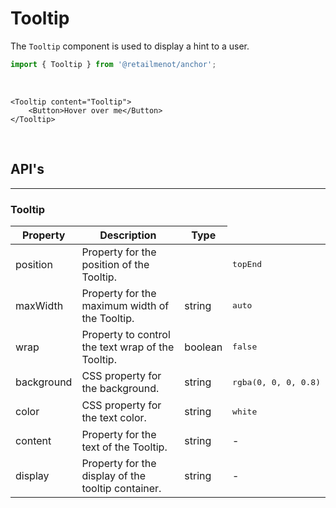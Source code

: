 
# Tooltip

The `Tooltip` component is used to display a hint to a user.

```jsx
import { Tooltip } from '@retailmenot/anchor';
```

<br />

```tsx live
<Tooltip content="Tooltip">
    <Button>Hover over me</Button>
</Tooltip>
```

<br />

## API's

---

### Tooltip

<table>
    <thead>
        <tr>
            <th>Property</th>
            <th>Description</th>
            <th>Type</th>
        </tr>
    </thead>
    <tbody>
        <tr>
            <td>position</td>
            <td>Property for the position of the Tooltip.</td>
            <td>
                <FormatTypes
                    types={[
                        'topStart',
                        'top',
                        'topEnd',
                        'rightStart',
                        'right',
                        'rightEnd',
                        'bottomEnd',
                        'bottom',
                        'bottomStart',
                        'leftEnd',
                        'left',
                        'leftStart',
                    ]}
                />
            </td>
            <td>
                <pre>topEnd</pre>
            </td>
        </tr>
        <tr>
            <td>maxWidth</td>
            <td>Property for the maximum width of the Tooltip.</td>
            <td>string</td>
            <td>
                <pre>auto</pre>
            </td>
        </tr>
        <tr>
            <td>wrap</td>
            <td>Property to control the text wrap of the Tooltip.</td>
            <td>boolean</td>
            <td>
                <pre>false</pre>
            </td>
        </tr>
        <tr>
            <td>background</td>
            <td>CSS property for the background.</td>
            <td>string</td>
            <td>
                <pre>rgba(0, 0, 0, 0.8)</pre>
            </td>
        </tr>
        <tr>
            <td>color</td>
            <td>CSS property for the text color.</td>
            <td>string</td>
            <td>
                <pre>white</pre>
            </td>
        </tr>
        <tr>
            <td>content</td>
            <td>Property for the text of the Tooltip.</td>
            <td>string</td>
            <td>-</td>
        </tr>
        <tr>
            <td>display</td>
            <td>Property for the display of the tooltip container.</td>
            <td>string</td>
            <td>-</td>
        </tr>
    </tbody>
</table>

